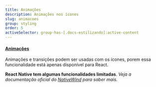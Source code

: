 ```yaml
---
title: Animações
description: Animações nos ícones
slug: animacoes
group: styling
order: 5
activeSelector: group-has-[.docs-estilizando]:active-content
---
```


#### [Animações](https://tailwindcss.com/docs/animation)
Animações e transições podem ser usadas com os ícones,
porem essa funcionalidade está apenas disponível para React.

**React Native tem algumas funcionalidades limitadas**. _Veja a documentação oficial do [NativeWind](https://www.nativewind.dev/core-concepts/states) para saber mais._
